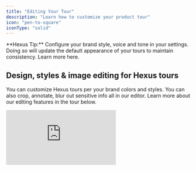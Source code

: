 ```yaml
---
title: "Editing Your Tour"
description: "Learn how to customize your product tour"
icon: "pen-to-square"
iconType: "solid"
---
```


<Tip>
  **Hexus Tip:** Configure your brand style, voice and tone in your settings. Doing so will update the default appearance of your tours to maintain consistency. Learn more here.
</Tip>

## Design, styles & image editing for Hexus tours

You can customize Hexus tours per your brand colors and styles. You can also crop, annotate, blur out sensitive info all in our editor. Learn more about our editing features in the tour below.

<div style={{ position:"relative",width:"100%",paddingTop:"56.25%" }}>
<iframe src="https://app.usehexus.com/embed/40692c9e-efe1-44a8-94b1-22a254c48b8a?refid=" title="Design, styles & image editing for Hexus tours" frameBorder="0" allow="accelerometer; autoplay; clipboard-write; encrypted-media; gyroscope; picture-in-picture" allowFullScreen style={{ position:"absolute",top:0,left:0,width:"100%",height:"100%" }} />

</div>

## Editing captions in your Hexus tour

Automatically generate captions and titles for your tours with our AI feature, or learn how to edit captions in the tour below.

<div style={{ position:"relative",width:"100%",paddingTop:"54%" }}>
<iframe src="https://app.usehexus.com/embed/34dd2a26-ef33-441a-badc-816d70f473f2" title="Editing captions in your Hexus tour" frameBorder="0" allow="accelerometer; autoplay; clipboard-write; encrypted-media; gyroscope; picture-in-picture" allowFullScreen style={{ position:"absolute",top:0,left:0,width:"100%",height:"100%" }} />

</div>

## Add Interactive Text Input to flows

Enable viewers to type responses directly within your flow. This feature allows you to add interactive text input fields that capture user input and guide them to the next step based on their response perfect for forms, feedback, onboarding, or personalized experiences.

<div style={{ position:"relative",width:"100%",paddingTop:"54%" }}>
<iframe src="https://app.usehexus.com/embed/6c855436-df35-452a-a5ad-4bdf1be508a9?refid=" title="Editing captions in your Hexus tour" frameBorder="0" allow="accelerometer; autoplay; clipboard-write; encrypted-media; gyroscope; picture-in-picture" allowFullScreen style={{ position:"absolute",top:0,left:0,width:"100%",height:"100%" }} />

</div>

## Recording voice, camera and AI Avatar & voiceover options

Learn about our various AI generated or manual voiceover and camera recording features below. We also support adding background music in the Player Settings tab. To add pauses in your text-to-speech, you can add this syntax:
`<break time="1.5s" />`

<div style={{ position:"relative",width:"100%",paddingTop:"56.25%" }}>
<iframe src="https://app.usehexus.com/embed/cc212ebf-5f7c-4016-98ea-07939dc0278e" title="Recording voice, camera and AI voiceover options" frameBorder="0" allow="accelerometer; autoplay; clipboard-write; encrypted-media; gyroscope; picture-in-picture" allowFullScreen style={{ position:"absolute",top:0,left:0,width:"100%",height:"100%" }} />

</div>

Make your tutorials more interactive with Hexus' [AI Avatar](https://support.hexus.ai/advanced-editing/AI-Avatar) and [AI Voiceover](https://support.hexus.ai/advanced-editing/AI-Voiceovers) feature. With this you can add a virtual presenter to your content, making it more dynamic and professional.

## Recording Background Audio or Video for a Tour

**_(Available on Enterprise Plans)_**

Hexus supports recording one continuous video or audio clip across the entire tour flow, making it easier to maintain consistency and streamline narration.

**Where to Find It**

<div style={{ position:"relative",width:"100%",paddingTop:"56.25%" }}>
<iframe src="https://app.usehexus.com/embed/Background_Audio_Video_on_Hexus __41f6deb1-7f2e-4dde-beb0-6b38023f5313" title="Adding Background Audio & Video in a Hexus flow" frameBorder="0" allow="accelerometer; autoplay; clipboard-write; encrypted-media; gyroscope; picture-in-picture" allowFullScreen style={{ position:"absolute",top:0,left:0,width:"100%",height:"100%" }} />

</div>

This feature is currently **only available in the Product Demo Video template**. To access the recording tools:

1. Open your tour in the Product Demo Video template.
2. Navigate to the **Media Toolbar**.
3. Click on the **Audio** or **Video** tab depending on your desired recording type.

**How It Works**

- You can record **one continuous video or audio** clip that plays seamlessly across the full tour.
- This eliminates the need to record separate clips for each step.
- Ideal for product walkthroughs, voiceover demos, or end-to-end guided tours.

> **Note:** This feature is exclusive to Enterprise plan users. If you're interested in upgrading, please contact your Hexus account manager.

## Adding a Step to Flow

In the tour builder, you can add a step at any point in your flow by clicking the `Add Step` button. This allows you to enrich your tour with various types of content or interactivity, such as images, videos, forms, and more.

> 🔄 **Note:** The term "page" has been replaced with **step** to align with product terminology.

Each step type helps improve user engagement and guides your viewers through a more compelling and interactive experience.

<div style={{ position:"relative",width:"100%",paddingTop:"56.25%" }}>
<iframe src="https://app.usehexus.com/embed/5f3140e0-3bbf-49db-95c0-748b5da87a5f" title="Adding a page in a Hexus flow" frameBorder="0" allow="accelerometer; autoplay; clipboard-write; encrypted-media; gyroscope; picture-in-picture" allowFullScreen style={{ position:"absolute",top:0,left:0,width:"100%",height:"100%" }} />

</div>

Here, you can import steps from other Hexus flows, upload your media, record your desktop, or record from our Chrome extension.

**1. Upload Images** - Add static visuals by uploading PNG, JPG, or GIF files from your computer. These can be used for showcasing product screenshots, diagrams, or branded graphics.

**2. Upload Videos** - Enhance your step with pre-recorded videos (MP4, MOV, etc.). Ideal for demo reels, walkthroughs, or testimonial clips.

**3. Copy Steps from Existing Flows** - Reuse steps from another flow. This saves time when you want to maintain consistency across multiple tours or reuse onboarding sections.

**4. Add a Title Slide** - Introduce a section or provide context using a clean title slide. Include a headline, subheading, and optional image to create a cover or transition slide.

**5. Add a Form Slide** - Collect input from your viewers directly within the tour. Use this to gather feedback, signups, survey data, or email addresses.

**6. Record Screen or Camera as Video** - Capture your screen or webcam in real-time. This is perfect for personalized messages, live product demos, or troubleshooting guides.

**7. Capture a New Image Using Chrome Extension** - Use the Hexus Chrome Extension to grab screenshots of your app or website instantly and embed them directly into a step.

**8. Add an AI Avatar (Coming Soon)** - Personalize your flow with a lifelike AI presenter who can deliver scripted or dynamic content. Coming soon\!

**9. Import Stock Images** - Search and insert royalty-free images from a built-in stock photo library to enhance visual appeal.

## Combining Steps in the How-to Guide

You can combine multiple steps into one in the how-to guide template to avoid having too many needless steps in the guide.

<div style={{ position:"relative",width:"100%",paddingTop:"55%" }}>
<iframe src="https://app.usehexus.com/embed/c3f870d2-f971-475b-be8d-c4000aab5150?refid=" title="Adding a page in a Hexus flow" frameBorder="0" allow="accelerometer; autoplay; clipboard-write; encrypted-media; gyroscope; picture-in-picture" allowFullScreen style={{ position:"absolute",top:0,left:0,width:"100%",height:"100%" }} />

</div>

## Player and Step settings

Additionally, we support customizing the player under **Player Settings** in the toolbar for accessibility, responsiveness, brand customization and more:

1. **Closed Captions:** This is available on the Growth & Enterprise plan. You can generate a transcript if your flow has audio.
2. **Play in loop:** By default, the interactive tour or video will not play in a loop. To enable autoplaying in a loop, turn the toggle on in the step settings toolbar.
3. **Background Music:** You can select one of our preset background music options. Enterprise plans support adding your own background music.
4. **Aspect ratio:** You can update the aspect ratio for your flows by adjusting the width and height, and clicking Update.
5. **Watermark:** Hiding watermark is only available on our paid plans. Enterprise plan holders can add your own watermark.
6. **Step settings:** You can control the duration of the step or playback speed under Step settings.
7. **Product Demo Video Animation:** You can customize how your product video animates in the Step Settings by changing the animation type.

<img
  height="400"
  width="800"
  src="/images/animating-product-video.gif"
/>

1. **Mobile settings:** You can toggle the 'Show in Mobile' option on in Player settings for your flows so your customers can view your tours on mobiles seamlessly as well. The flow will render as a video instead of an interactive tour.

<img
  height="400"
  width="800"
  src="/images/adjust-device-settings.gif"
/>

1. **Fixed CTA:** With this option, you can add a CTA on every step of the demo at a fixed location. You can use this to drive conversions for example "book a demo" or "sign up" or "view help center".

<img
  height="400"
  width="200"
  src="/images/player-settings.png"
  style={{ width:"78%" }}
/>

## Zoom In and Out

Adding **Zoom** helps highlight elements in the spotlight clearly, ensuring a smooth, clean, and aesthetic product tour for your customers. Here’s how you can do it:

1. Open your desired product tour and click **Edit** to begin making changes.
2. On the right-hand side, click **Step Settings**.
3. In the settings window, switch the toggle to **On** to enable Zoom.
4. Use the **Zoom In** button to focus on this slide, or the **Zoom Out** button to return to the default view.
5. Click **Save** to complete the process.
6. _(Optional)_ Click **Auto Zoom** to automatically apply Zoom to all steps in your product tour. 

   Here's an interactive demo👇

<div style={{ width:"100%" }}>
<iframe src="https://app.usehexus.com/embed/5a1c154e-2173-41b0-8ad0-31e957506086?refid=" style={{ width:"100%",height:"500px",border:"0" }} frameBorder="0" allowFullScreen title="Hexus Flow" />

</div>

## Focus Windows

Focus windows are helpful when you want the users to focus on just one part of the screen. No distractions from any other part of the video, it conveys the message with utmost clarity. Here's how you can add them:

1. Go to your desired product tour, click on the 'Edit' button to begin making changes.
2. On the right hand side, you will find 'Step Settings'. Click on it to proceed.
3. Once the window opens, switch the toggle to 'on' to enable the Focus Window
4. You can now place the focus window anywhere on the screen
5. Complete this by clicking on the save button

   Here's an interactive demo 👇

<div style={{ width:"100%" }}>
<iframe src="https://app.usehexus.com/embed/7cd14254-6b8e-4fca-9a50-ac4f03555680?refid=" style={{ width:"100%",height:"500px",border:"0" }} frameBorder="0" allowFullScreen title="Hexus Flow" />

</div>